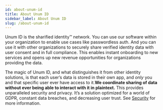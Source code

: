 ```yaml
---
id: about-unum-id
title: About Unum ID
sidebar_label: About Unum ID
slug: /about-unum-id
---
```


Unum ID is the sharified identity™ network. You can use our software 
within your organization to enable use cases like passwordless auth. 
And you can use it with other organizations to securely share verified 
identity data with user consent and in full compliance. This enables 
instant onboarding to new services and opens up new revenue 
opportunities for organizations providing the data.

The magic of Unum ID, and what distinguishes it from other identity 
solutions, is that each user’s data is stored in their own app, and 
*only* you and that specific user ever have access to it. ​**We 
coordinate sharing of data without ever being able to interact with 
it in plaintext.** ​This provides unparalleled security and privacy. 
It’s a solution optimized for a world of GDPR, constant data breaches, 
and decreasing user trust. See [Security​](/security) for more information.